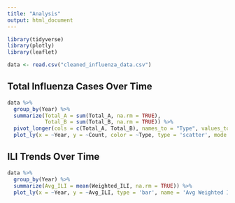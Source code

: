 ```yaml
---
title: "Analysis"
output: html_document
---
```


```r
library(tidyverse)
library(plotly)
library(leaflet)

data <- read.csv("cleaned_influenza_data.csv")
```

## Total Influenza Cases Over Time

```r
data %>%
  group_by(Year) %>%
  summarize(Total_A = sum(Total_A, na.rm = TRUE),
            Total_B = sum(Total_B, na.rm = TRUE)) %>%
  pivot_longer(cols = c(Total_A, Total_B), names_to = "Type", values_to = "Count") %>%
  plot_ly(x = ~Year, y = ~Count, color = ~Type, type = 'scatter', mode = 'lines+markers')
```

## ILI Trends Over Time

```r
data %>%
  group_by(Year) %>%
  summarize(Avg_ILI = mean(Weighted_ILI, na.rm = TRUE)) %>%
  plot_ly(x = ~Year, y = ~Avg_ILI, type = 'bar', name = 'Avg Weighted ILI')
```


```r
```

